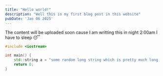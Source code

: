 ```yaml
---
title: "Hello world!"
description: "Well this is my first blog post in this website"
pubDate: 'Jan 06 2025'
---
```


The content will be uploaded soon cause I am writting this in night 2:00am I have to sleep 😴

```cpp
#include <iostream>

int main() {
	std::string a = "some random long string which is pretty much long enough to be scrolled"
	return 0;
}
```
